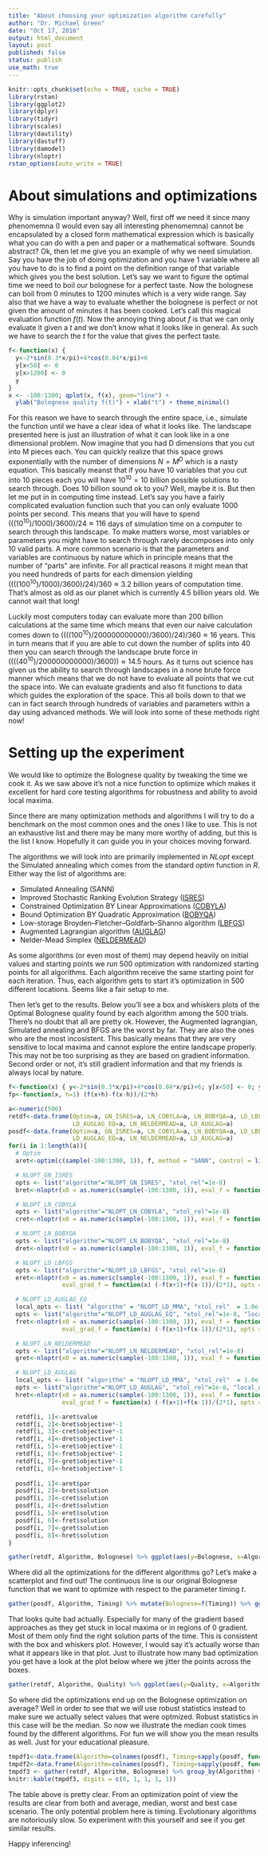 ```yaml
---
title: "About choosing your optimization algorithm carefully"
author: "Dr. Michael Green"
date: "Oct 17, 2016"
output: html_document
layout: post
published: false
status: publish
use_math: true
---
```



```r
knitr::opts_chunk$set(echo = TRUE, cache = TRUE)
library(rstan)
library(ggplot2)
library(dplyr)
library(tidyr)
library(scales)
library(dautility)
library(dastuff)
library(damodel)
library(nloptr)
rstan_options(auto_write = TRUE)
```

# About simulations and optimizations

Why is simulation important anyway? Well, first off we need it since many phenomemna (I would even say all interesting phenomemna) cannot be encapsulated by a closed form mathematical expression which is basically what you can do with a pen and paper or a mathematical software. Sounds abstract? Ok, then let me give you an example of why we need simulation. Say you have the job of doing optimization and you have 1 variable where all you have to do is to find a point on the definition range of that variable which gives you the best solution. Let's say we want to figure the optimal time we need to boil our bolognese for a perfect taste. Now the bolognese can boil from 0 minutes to 1200 minutes which is a very wide range. Say also that we have a way to evaluate whether the bolognese is perfect or not given the amount of minutes it has been cooked. Let's call this magical evaluation function $f(t)$. Now the annoying thing about $f$ is that we can only evaluate it given a $t$ and we don't know what it looks like in general. As such we have to search the $t$ for the value that gives the perfect taste. 

```r
f<-function(x) {
  y<-2*sin(0.3*x/pi)+4*cos(0.04*x/pi)+6
  y[x<50] <- 0 
  y[x>1200] <- 0
  y
}
x <- -100:1300; qplot(x, f(x), geom="line") + 
  ylab("Bolognese quality f(t)") + xlab("t") + theme_minimal()
```

For this reason we have to search through the entire space, i.e., simulate the function until we have a clear idea of what it looks like. The landscape presented here is just an illustration of what it can look like in a one dimensional problem. Now imagine that you had D dimensions that you cut into M pieces each. You can quickly realize that this space grows exponentially with the number of dimensions $N=M^D$ which is a nasty equation. This basically meanst that if you have 10 variables that you cut into 10 pieces each you will have $10^{10}=10$ billion possible solutions to search through. Does 10 billion sound ok to you? Well, maybe it is. But then let me put in in computing time instead. Let's say you have a fairly complicated evaluation function such that you can only evaluate $1000$ points per second. This means that you will have to spend $(((10^{10})/1000)/3600)/24\approx 116$ days of simulation time on a computer to search through this landscape. To make matters worse, most variables or parameters you might have to search through rarely decomposes into only 10 valid parts. A more common scenario is that the parameters and variables are continuous by nature which in principle means that the number of "parts" are infinite. For all practical reasons it might mean that you need hundreds of parts for each dimension yielding $((((100^{10})/1000)/3600)/24)/360\approx 3.2$ billion years of computation time. That's almost as old as our planet which is currently $4.5$ billion years old. We cannot wait that long!

Luckily most computers today can evaluate more than 200 billion calculations at the same time which means that even our naive calculation comes down to $((((100^{10})/200000000000)/3600)/24)/360\approx 16$ years. This in turn means that if you are able to cut down the number of splits into 40 then you can search through the landscape brute force in $((((40^{10})/200000000000)/3600)) \approx 14.5$ hours. As it turns out science has given us the ability to search through landscapes in a none brute force manner which means that we do not have to evaluate all points that we cut the space into. We can evaluate gradients and also fit functions to data which guides the exploration of the space. This all boils down to that we can in fact search through hundreds of variables and parameters within a day using advanced methods. We will look into some of these methods right now!

# Setting up the experiment

We would like to optimize the Bolognese quality by tweaking the time we cook it. As we saw above it's not a nice function to optimize which makes it excellent for hard core testing algorithms for robustness and ability to avoid local maxima.

Since there are many optimization methods and algorithms I will try to do a benchmark on the most common ones and the ones I like to use. This is not an exhaustive list and there may be many more worthy of adding, but this is the list I know. Hopefully it can guide you in your choices moving forward.

The algorithms we will look into are primarily implemented in *NLopt* except the Simulated annealing which comes from the standard *optim* function in *R*. Either way the list of algorithms are:

* Simulated Annealing (SANN)
* Improved Stochastic Ranking Evolution Strategy ([ISRES](http://www3.hi.is/~tpr/papers/RuYa05.pdf)) 
* Constrained Optimization BY Linear Approximations ([COBYLA](http://www.jeannot.org/~js/code/index.en.html#COBYLA))
* Bound Optimization BY Quadratic Approximation ([BOBYQA](http://www.damtp.cam.ac.uk/user/na/NA_papers/NA2009_06.pdf))
* Low-storage Broyden–Fletcher–Goldfarb–Shanno algorithm ([LBFGS](http://www.cs.nyu.edu/~overton/papers/pdffiles/bfgs_inexactLS.pdf))
* Augmented Lagrangian algorithm ([AUGLAG](http://citeseerx.ist.psu.edu/viewdoc/summary?doi=10.1.1.72.6121))
* Nelder-Mead Simplex ([NELDERMEAD](https://dx.doi.org/10.1093%2Fcomjnl%2F7.4.308))

As some algorithms (or even most of them) may depend heavily on initial values and starting points we run 500 optimization with randomized starting points for all algorithms. Each algorithm receive the same starting point for each iteration. Thus, each algorithm gets to start it's optimization in 500 different locations. Seems like a fair setup to me.

Then let's get to the results. Below you'll see a box and whiskers plots of the Optimal Bolognese quality found by each algorithm among the 500 trials. There's no doubt that all are pretty ok. However, the Augmented lagrangian, Simulated annealing and BFGS are the worst by far. They are also the ones who are the most incosistent. This basically means that they are very sensitive to local maxima and cannot explore the entire landscape properly. This may not be too surprising as they are based on gradient information. Second order or not, it's still gradient information and that my friends is always local by nature. 

```r
f<-function(x) { y<-2*sin(0.3*x/pi)+4*cos(0.04*x/pi)+6; y[x<50] <- 0; y[x>1200] <- 0; y}
fp<-function(x, h=1) (f(x+h)-f(x-h))/(2*h)

a<-numeric(500)
retdf<-data.frame(Optim=a, GN_ISRES=a, LN_COBYLA=a, LN_BOBYQA=a, LD_LBFGS=a,
                  LD_AUGLAG_EQ=a, LN_NELDERMEAD=a, LD_AUGLAG=a)
posdf<-data.frame(Optim=a, GN_ISRES=a, LN_COBYLA=a, LN_BOBYQA=a, LD_LBFGS=a,
                  LD_AUGLAG_EQ=a, LN_NELDERMEAD=a, LD_AUGLAG=a)
for(i in 1:length(a)){
  # Optim
  aret<-optim(c(sample(-100:1300, 1)), f, method = "SANN", control = list(fnscale=-1, parscale=500), lower = -100, upper=1300)

  # NLOPT_GN_ISRES
  opts <- list("algorithm"="NLOPT_GN_ISRES", "xtol_rel"=1e-8)
  bret<-nloptr(x0 = as.numeric(sample(-100:1300, 1)), eval_f = function(x) -f(x), opts = opts, lb = -100, ub = 1300)

  # NLOPT_LN_COBYLA
  opts <- list("algorithm"="NLOPT_LN_COBYLA", "xtol_rel"=1e-8)
  cret<-nloptr(x0 = as.numeric(sample(-100:1300, 1)), eval_f = function(x) -f(x), opts = opts, lb = -100, ub = 1300)

  # NLOPT_LN_BOBYQA
  opts <- list("algorithm"="NLOPT_LN_BOBYQA", "xtol_rel"=1e-8)
  dret<-nloptr(x0 = as.numeric(sample(-100:1300, 1)), eval_f = function(x) -f(x), opts = opts, lb = -100, ub = 1300)

  # NLOPT_LD_LBFGS
  opts <- list("algorithm"="NLOPT_LD_LBFGS", "xtol_rel"=1e-8)
  eret<-nloptr(x0 = as.numeric(sample(-100:1300, 1)), eval_f = function(x) -f(x),
               eval_grad_f = function(x) (-f(x+1)+f(x-1))/(2*1), opts = opts, lb = -100, ub = 1300)

  # NLOPT_LD_AUGLAG_EQ
  local_opts <- list( "algorithm" = "NLOPT_LD_MMA", "xtol_rel"  = 1.0e-7 )
  opts <- list("algorithm"="NLOPT_LD_AUGLAG_EQ", "xtol_rel"=1e-8, "local_opts" = local_opts)
  fret<-nloptr(x0 = as.numeric(sample(-100:1300, 1)), eval_f = function(x) -f(x),
               eval_grad_f = function(x) (-f(x+1)+f(x-1))/(2*1), opts = opts, lb = -100, ub = 1300)

  # NLOPT_LN_NELDERMEAD
  opts <- list("algorithm"="NLOPT_LN_NELDERMEAD", "xtol_rel"=1e-8)
  gret<-nloptr(x0 = as.numeric(sample(-100:1300, 1)), eval_f = function(x) -f(x), opts = opts, lb = -100, ub = 1300)

  # NLOPT_LD_AUGLAG
  local_opts <- list( "algorithm" = "NLOPT_LD_MMA", "xtol_rel"  = 1.0e-7 )
  opts <- list("algorithm"="NLOPT_LD_AUGLAG", "xtol_rel"=1e-8, "local_opts" = local_opts)
  hret<-nloptr(x0 = as.numeric(sample(-100:1300, 1)), eval_f = function(x) -f(x),
               eval_grad_f = function(x) (-f(x+1)+f(x-1))/(2*1), opts = opts, lb = -100, ub = 1300)

  retdf[i, 1]<-aret$value
  retdf[i, 2]<-bret$objective*-1
  retdf[i, 3]<-cret$objective*-1
  retdf[i, 4]<-dret$objective*-1
  retdf[i, 5]<-eret$objective*-1
  retdf[i, 6]<-fret$objective*-1
  retdf[i, 7]<-gret$objective*-1
  retdf[i, 8]<-hret$objective*-1
  
  posdf[i, 1]<-aret$par
  posdf[i, 2]<-bret$solution
  posdf[i, 3]<-cret$solution
  posdf[i, 4]<-dret$solution
  posdf[i, 5]<-eret$solution
  posdf[i, 6]<-fret$solution
  posdf[i, 7]<-gret$solution
  posdf[i, 8]<-hret$solution
}

gather(retdf, Algorithm, Bolognese) %>% ggplot(aes(y=Bolognese, x=Algorithm, fill=Algorithm)) + geom_boxplot() + theme_minimal() + theme(axis.text.x = element_text(angle = 90, hjust = 1))
```

Where did all the optimizations for the different algorithms go? Let's make a scatterplot and find out! The continuous line is our original Bolognese function that we want to optimize with respect to the parameter timing $t$.

```r
gather(posdf, Algorithm, Timing) %>% mutate(Bolognese=f(Timing)) %>% ggplot(aes(y=Bolognese, x=Timing, color=Algorithm)) + geom_point(size=3) + theme_minimal() + geom_line(data=data.frame(Algorithm="Bolognese", Timing=-100:1200, Bolognese=f(-100:1200)), mapping=aes(y=Bolognese, x=Timing))
```

That looks quite bad actually. Especially for many of the gradient based approaches as they get stuck in local maxima or in regions of 0 gradient. Most of them only find the right solution parts of the time. This is consistent with the box and whiskers plot. However, I would say it's actually worse than what it appears like in that plot. Just to illustrate how many bad optimization you get have a look at the plot below where we jitter the points across the boxes.

```r
gather(retdf, Algorithm, Quality) %>% ggplot(aes(y=Quality, x=Algorithm, fill=Algorithm)) + geom_boxplot() + theme_minimal() + theme(axis.text.x = element_text(angle = 90, hjust = 1)) + geom_jitter()
```

So where did the optimizations end up on the Bolognese optimization on average? Well in order to see that we will use robust statistics instead to make sure we actually select values that were optmized. Robust statistics in this case will be the median. So now we illustrate the median cook times found by the different algorithms. For fun we will show you the mean results as well. Just for your educational pleasure.

```r
tmpdf1<-data.frame(Algorithm=colnames(posdf), Timing=sapply(posdf, function(x) median(x)), Bolognese=f(sapply(posdf, function(x) median(x))))
tmpdf2<-data.frame(Algorithm=colnames(posdf), Timing=sapply(posdf, function(x) mean(x)), Bolognese=f(sapply(posdf, function(x) mean(x))))
tmpdf3 <- gather(retdf, Algorithm, Bolognese) %>% group_by(Algorithm) %>% summarise(Mean=mean(Bolognese), Median=median(Bolognese), Min=min(Bolognese), Max=max(Bolognese))
knitr::kable(tmpdf3, digits = c(0, 1, 1, 1, 1))
```

The table above is pretty clear. From an optimization point of view the results are clear from both and average, median, worst and best case scenario. The only potential problem here is timing. Evolutionary algorithms are notoriously slow. So experiment with this yourself and see if you get similar results. 

Happy inferencing!

